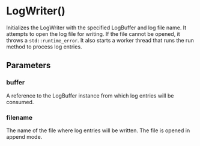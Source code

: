 # LogWriter()

Initializes the LogWriter with the specified LogBuffer and log file name. It
attempts to open the log file for writing. If the file cannot be opened, it
throws a `std::runtime_error`. It also starts a worker thread that runs the run
method to process log entries.


## Parameters


### buffer

A reference to the LogBuffer instance from which log entries will be consumed.


### filename

The name of the file where log entries will be written. The file is opened in
append mode.
